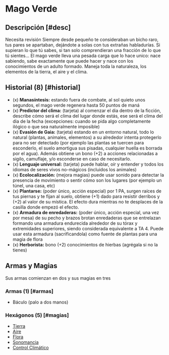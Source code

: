 
# Mago Verde

<Bleed>
  <Screenshot src={verdeImage} alt="placeholder" full />
</Bleed>

## Descripción [#desc]

<Callout type="warning" emoji="🔎">
  Necesita revisión
</Callout>
Siempre desde pequeño te consideraban un bicho raro, tus pares se apartaban, dejándote
a solas con tus extrañas habladurías. Si supieran lo que tú sabes, si tan solo comprendieran
una fracción de lo que tú sientes... El mago verde lleva una pesada carga que lo
hace unico: nace sabiendo, sabe exactamente que puede hacer y nace con los conocimientos
de un adulto formado. Maneja toda la naturaleza, los elementos de la tierra, el aire
y el clima.

## Historial (8) [#historial]

- (x) **Manasíntesis:** <Pill type="s"/><Pill type="eo"/> estando fuera de combate, al sol quieto unos segundos, el mago verde regenera hasta 50 puntos de maná
- (x) **Predictor del clima:** (tarjeta) al comenzar el dia dentro de la ficción, describe cómo será el clima del lugar donde estás, ese será el clima del dia de la fecha (excepciones: cuando se pida algo completamente ilógico o que sea naturalmente imposible)
- (x) **Evasión de Gaia:** (tarjeta) estando en un entorno natural, todo lo natural (plantas, animales, elementos) a su alrededor intenta protegerlo para no ser detectado (por ejemplo las plantas se tuercen para esconderlo, el suelo amortigua sus pisadas, cualquier huella es borrada por el agua). Además obtiene un bono (+2) a acciones relacionadas a sigilo, camuflaje, y/o esconderse en caso de necesitarlo.
- (x) **Lenguaje universal:** (tarjeta) puede hablar, oír y entender y todos los idiomas de seres vivos no-mágicos (incluidos los animales)
- (x) **Ecolocalización:** (mejora magias) puede usar sonido para detectar la presencia de movimiento o sentir cómo son los lugares (por ejemplo un túnel, una casa, etc)
- (x) **Plantarse:** (poder único, acción especial) por 1 PA, surgen raíces de tus piernas y te fijan al suelo, obtiene (+1) dado para resistir derribos y (+2) al valor de su mística. El efecto dura mientras no te desplaces de la casilla donde empezó el efecto.
- (x) **Armadura de enredaderas:** (poder único, acción especial, una vez por mesa) de su pecho y brazos brotan enredaderas que se entrelazan formando una armadura endurecida alrededor de su tórax y extremidades superiores, siendo considerada equivalente a TA 4. Puede usar esta armadura (sacrificandola) como fuente de plantas para una magia de flora
- (x) **Herborista:** bono (+2) conocimientos de hierbas (agrégala si no la tienes)

## Armas y Magias
Sus armas comienzan en dos y sus magias en tres

### Armas (1) [#armas]

- Báculo (palo a dos manos)

### Hexágonos (5) [#magias]

- [Tierra](/docs/list-hexagons/e01)
- [Aire](/docs/list-hexagons/e01)
- [Flora](/docs/list-hexagons/e03)
- [Sonomancia](/docs/list-hexagons/e02)
- [Control Climático](/docs/list-hexagons/e27)

